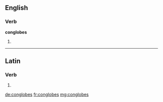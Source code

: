 ==English==

===Verb===
'''conglobes'''

# {{en-third-person singular of|conglobe}}

----

==Latin==

===Verb===
{{la-verb-form|conglobēs}}

# {{conjugation of|conglobō||2|s|pres|act|sub|lang=la}}


[[de:conglobes]]
[[fr:conglobes]]
[[mg:conglobes]]